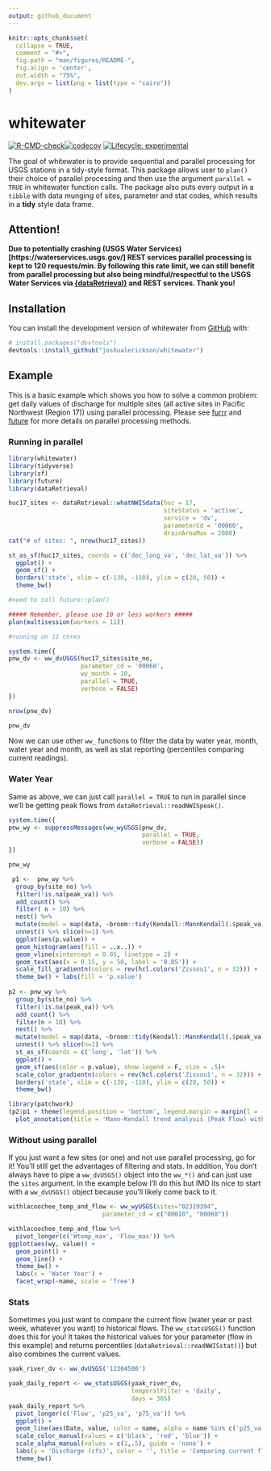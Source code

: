 ```yaml
---
output: github_document
---
```


<!-- README.md is generated from README.Rmd. Please edit that file -->

```r
knitr::opts_chunk$set(
  collapse = TRUE,
  comment = "#>",
  fig.path = "man/figures/README-",
  fig.align = 'center',
  out.width = "75%",
  dev.args = list(png = list(type = "cairo"))
)
```

# whitewater

<!-- badges: start -->
[![R-CMD-check](https://github.com/joshualerickson/whitewater/workflows/R-CMD-check/badge.svg)](https://github.com/joshualerickson/whitewater/actions)[![codecov](https://codecov.io/gh/joshualerickson/whitewater/branch/main/graph/badge.svg)](https://app.codecov.io/gh/joshualerickson/whitewater)
[![Lifecycle: experimental](https://img.shields.io/badge/lifecycle-experimental-brightgreen.svg)](https://lifecycle.r-lib.org/articles/stages.html#stable)
<!-- badges: end -->


The goal of whitewater is to provide sequential and parallel processing for USGS stations in a tidy-style format. This package allows user to `plan()` their choice of parallel processing and then use the argument `parallel = TRUE` in whitewater function calls. The package also puts every output in a `tibble` with data munging of sites, parameter and stat codes, which results in a __tidy__ style data frame.  

## Attention!  

**Due to potentially crashing (USGS Water Services)[https://waterservices.usgs.gov/] REST services parallel processing is kept to 120 requests/min. By following this rate limit, we can still benefit from parallel processing but also being mindful/respectful to the USGS Water Services via [{dataRetrieval}](https://github.com/DOI-USGS/dataRetrieval) and REST services. Thank you!**    

## Installation

You can install the development version of whitewater from [GitHub](https://github.com/) with:

``` r
# install.packages("devtools")
devtools::install_github("joshualerickson/whitewater")
```

## Example

This is a basic example which shows you how to solve a common problem: get daily values of discharge for multiple sites (all active sites in Pacific Northwest (Region 17)) using parallel processing. Please see [furrr](https://CRAN.R-project.org/package=furrr) and [future](https://CRAN.R-project.org/package=future) for more details on parallel processing methods.  

### Running in parallel  

```r
library(whitewater)
library(tidyverse)
library(sf)
library(future)
library(dataRetrieval)

huc17_sites <- dataRetrieval::whatNWISdata(huc = 17,
                                           siteStatus = 'active',
                                           service = 'dv',
                                           parameterCd = '00060',
                                           drainAreaMax = 2000)
cat("# of sites: ", nrow(huc17_sites))

st_as_sf(huc17_sites, coords = c('dec_long_va', 'dec_lat_va')) %>% 
  ggplot() + 
  geom_sf() +
  borders('state', xlim = c(-130, -110), ylim = c(20, 50)) + 
  theme_bw()
```


```r
#need to call future::plan()

##### Remember, please use 10 or less workers #####
plan(multisession(workers = 11))

#running on 11 cores

system.time({
pnw_dv <- ww_dvUSGS(huc17_sites$site_no,
                    parameter_cd = '00060',
                    wy_month = 10,
                    parallel = TRUE,
                    verbose = FALSE)
})

nrow(pnw_dv)

pnw_dv
```

Now we can use other `ww_` functions to filter the data by water year, month, water year and month, as well as stat reporting (percentiles comparing current readings).   

### Water Year  

Same as above, we can just call `parallel = TRUE` to run in parallel since we'll be getting peak flows from `dataRetrieval::readNWISpeak()`.  
```r

system.time({
pnw_wy <- suppressMessages(ww_wyUSGS(pnw_dv,
                                     parallel = TRUE,
                                     verbose = FALSE))
})

pnw_wy
```

```r
 p1 <-  pnw_wy %>% 
  group_by(site_no) %>% 
  filter(!is.na(peak_va)) %>% 
  add_count() %>% 
  filter( n > 10) %>% 
  nest() %>% 
  mutate(model = map(data, ~broom::tidy(Kendall::MannKendall(.$peak_va))['p.value'])) %>% 
  unnest() %>% slice(n=1) %>% 
  ggplot(aes(p.value)) + 
  geom_histogram(aes(fill = ..x..)) +
  geom_vline(xintercept = 0.05, linetype = 2) + 
  geom_text(aes(x = 0.15, y = 50, label = '0.05')) +
  scale_fill_gradientn(colors = rev(hcl.colors('Zissou1', n = 32))) +
  theme_bw() + labs(fill = 'p.value')
  
p2 <- pnw_wy %>% 
  group_by(site_no) %>% 
  filter(!is.na(peak_va)) %>% 
  add_count() %>% 
  filter(n > 10) %>% 
  nest() %>% 
  mutate(model = map(data, ~broom::tidy(Kendall::MannKendall(.$peak_va))['p.value'])) %>% 
  unnest() %>% slice(n=1) %>% 
  st_as_sf(coords = c('long', 'lat')) %>% 
  ggplot() + 
  geom_sf(aes(color = p.value), show.legend = F, size = .5)+
  scale_color_gradientn(colors = rev(hcl.colors('Zissou1', n = 32))) +
  borders('state', xlim = c(-130, -110), ylim = c(20, 50)) + 
  theme_bw() 

library(patchwork)
(p2|p1 + theme(legend.position = 'bottom', legend.margin = margin(l = -10, unit='cm'))) +
  plot_annotation(title = 'Mann-Kendall trend analysis (Peak Flow) with active USGS sites in Region 17', subtitle =  '10 years or more of data and drainage area < 2,000 km2')
```


### Without using parallel  

If you just want a few sites (or one) and not use parallel processing, go for it! You'll still get the advantages of filtering and stats. In addition, You don't always have to pipe a `ww_dvUSGS()` object into the `ww_*()` and can just use the `sites` argument. In the example below I'll do this but IMO its nice to start with a `ww_dvUSGS()` object because you'll likely come back to it.   

```r

withlacoochee_temp_and_flow <- ww_wyUSGS(sites="02319394",
                          parameter_cd = c("00010", "00060"))

withlacoochee_temp_and_flow %>% 
  pivot_longer(c('Wtemp_max', 'Flow_max')) %>% 
ggplot(aes(wy, value)) +
  geom_point() + 
  geom_line() +
  theme_bw() +
  labs(x = 'Water Year') +
  facet_wrap(~name, scale = 'free')

```

### Stats  

Sometimes you just want to compare the current flow (water year or past week, whatever you want) to historical flows. The `ww_statsUSGS()` function does this for you! It takes the historical values for your parameter (flow in this example) and returns percentiles (`dataRetrieval::readNWISstat()`) but also combines the current values.  

```r
yaak_river_dv <- ww_dvUSGS('12304500')

yaak_daily_report <- ww_statsUSGS(yaak_river_dv, 
                                  temporalFilter = 'daily',
                                  days = 365)
yaak_daily_report %>% 
  pivot_longer(c('Flow', 'p25_va', 'p75_va')) %>% 
  ggplot() + 
  geom_line(aes(Date, value, color = name, alpha = name %in% c('p25_va', 'p75_va'))) + 
  scale_color_manual(values = c('black', 'red', 'blue')) +
  scale_alpha_manual(values = c(1,.5), guide = 'none') +
  labs(y = 'Discharge (cfs)', color = '', title = 'Comparing current flow to 25th and 75th percentiles') + 
  theme_bw()
```

